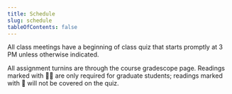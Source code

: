 ```yaml
---
title: Schedule
slug: schedule
tableOfContents: false
---
```


All class meetings have a beginning of class quiz that starts promptly at 3 PM
unless otherwise indicated.

All assignment turnins are through the course gradescope page. Readings marked
with 🧑‍🎓 are only required for graduate students; readings marked with 📵 will
not be covered on the quiz.


<Schedule />
